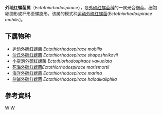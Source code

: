 {{Automatic taxobox
| taxon = Ectothiorhodospirace
| authority = Pelsh，1936
| type_species = ''Ectothiorhodospirace mobilis''
| type_species_authority = 
}}
'''外硫红螺菌属'''（''Ectothiorhodospirace''），是[[外硫红螺菌科|外硫红螺菌科]]的一属光合细菌。细胞卵圆形或杆形至螺旋形。该属的模式种[[运动外硫红螺菌|运动外硫红螺菌]](''Ectothiorhodospirace mobilis'')。

==下属物种==
* [[运动外硫红螺菌|运动外硫红螺菌]] ''Ectothiorhodospirace mobilis''
* [[沙氏外硫红螺菌|沙氏外硫红螺菌]] ''Ectothiorhodospirace shaposhnikovii''
* [[小空泡外硫红螺菌|小空泡外硫红螺菌]] ''Ectothiorhodospirace vavuolata''
* [[死海外硫红螺菌|死海外硫红螺菌]]''Ectothiorhodospirace marismortii''
* [[海洋外硫红螺菌|海洋外硫红螺菌]] ''Ectothiorhodospirace marina''
* [[盐碱外硫红螺菌|盐碱外硫红螺菌]] ''Ectothiorhodospirace haloalkaliphila''

==參考資料==
{{Reflist}}

{{Taxonbar}}
[[Category:1936年描述的分类群|W]]
[[Category:外硫红螺菌科|W]]